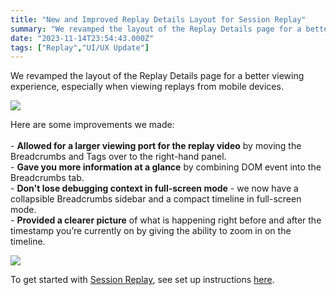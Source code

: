 ```yaml
---
title: "New and Improved Replay Details Layout for Session Replay"
summary: "We revamped the layout of the Replay Details page for a better viewing experience, especially when viewing replays from mobile devices. Here are some..."
date: "2023-11-14T23:54:43.000Z"
tags: ["Replay","UI/UX Update"]
---
```


  We revamped the layout of the Replay Details page for a better viewing experience, especially when viewing replays from mobile devices.

![](https://ik.imagekit.io/launchnotes/production/6k11y5b1mmj20dw3lk7nx4xgm0gc#t=0.1)

Here are some improvements we made:\
\
\- **Allowed for a larger viewing port for the replay video** by moving the Breadcrumbs and Tags over to the right-hand panel.\
\- **Gave you more information at a glance** by combining DOM event into the Breadcrumbs tab.\
\- **Don't lose debugging context in full-screen mode** - we now have a collapsible Breadcrumbs sidebar and a compact timeline in full-screen mode.\
\- **Provided a clearer picture** of what is happening right before and after the timestamp you’re currently on by giving the ability to zoom in on the timeline.

![](https://ik.imagekit.io/launchnotes/production/vaz5i6ug2tq1sm1k19e8kmrxrg8m#t=0.1)

To get started with [Session Replay](https://sentry.io/for/session-replay/), see set up instructions [here](https://docs.sentry.io/product/session-replay/getting-started/?original_referrer=https%3A%2F%2Fdocs.sentry.io%2F).
